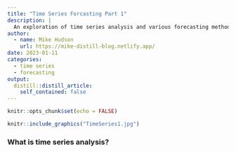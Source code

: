 ```yaml
---
title: "Time Series Forcasting Part 1"
description: |
  An exploration of time series analysis and various forecasting methods.
author:
  - name: Mike Hudson
    url: https://mike-distill-blog.netlify.app/
date: 2023-01-11
categories:
  - time series
  - forecasting
output:
  distill::distill_article:
    self_contained: false
---
```



```r
knitr::opts_chunk$set(echo = FALSE)
```

```r
knitr::include_graphics("TimeSeries1.jpg")
```

### What is time series analysis?


